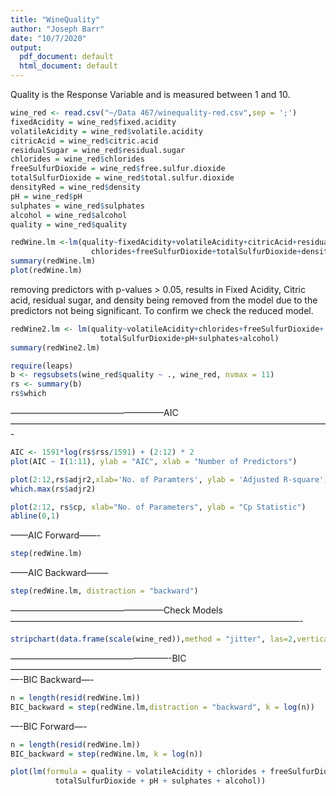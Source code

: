---
title: "WineQuality"
author: "Joseph Barr"
date: "10/7/2020"
output:
  pdf_document: default
  html_document: default
---
Quality is the Response Variable and is measured between 1 and 10.
```{r}
wine_red <- read.csv("~/Data 467/winequality-red.csv",sep = ';')
fixedAcidity = wine_red$fixed.acidity
volatileAcidity = wine_red$volatile.acidity
citricAcid = wine_red$citric.acid
residualSugar = wine_red$residual.sugar
chlorides = wine_red$chlorides
freeSulfurDioxide = wine_red$free.sulfur.dioxide
totalSulfurDioxide = wine_red$total.sulfur.dioxide
densityRed = wine_red$density
pH = wine_red$pH
sulphates = wine_red$sulphates
alcohol = wine_red$alcohol
quality = wine_red$quality

redWine.lm <-lm(quality~fixedAcidity+volatileAcidity+citricAcid+residualSugar+
                  chlorides+freeSulfurDioxide+totalSulfurDioxide+densityRed+pH+sulphates+alcohol)
summary(redWine.lm)
plot(redWine.lm)
```

removing predictors with p-values > 0.05, results in Fixed Acidity, Citric acid, residual sugar, and density being removed from the model due to the predictors not being significant. To confirm we check the reduced model.

```{r}
redWine2.lm <- lm(quality~volatileAcidity+chlorides+freeSulfurDioxide+
                    totalSulfurDioxide+pH+sulphates+alcohol)
summary(redWine2.lm)
```

```{r}
require(leaps)
b <- regsubsets(wine_red$quality ~ ., wine_red, nvmax = 11)
rs <- summary(b)
rs$which
```
-----------------------------------------------------AIC-------------------------------------------------------------------------------------------------------------

```{r}
AIC <- 1591*log(rs$rss/1591) + (2:12) * 2
plot(AIC ~ I(1:11), ylab = "AIC", xlab = "Number of Predictors")
```

```{r}
plot(2:12,rs$adjr2,xlab='No. of Paramters', ylab = 'Adjusted R-square')
which.max(rs$adjr2)
```

```{r}
plot(2:12, rs$cp, xlab="No. of Parameters", ylab = "Cp Statistic")
abline(0,1)
```
------AIC Forward-------
```{r}
step(redWine.lm)
```
------AIC Backward--------
```{r}
step(redWine.lm, distraction = "backward")
```

-----------------------------------------------------Check Models----------------------------------------------------------------------------------------------------
```{r}
stripchart(data.frame(scale(wine_red)),method = "jitter", las=2,vertical= TRUE)
```
-------------------------------------------------------BIC-----------------------------------------------------------------------------------------------------------
----BIC Backward----
```{r}
n = length(resid(redWine.lm))
BIC_backward = step(redWine.lm,distraction = "backward", k = log(n))
```
----BIC Forward----
```{r}
n = length(resid(redWine.lm))
BIC_backward = step(redWine.lm, k = log(n))
```
```{r}
plot(lm(formula = quality ~ volatileAcidity + chlorides + freeSulfurDioxide +
          totalSulfurDioxide + pH + sulphates + alcohol))
```















